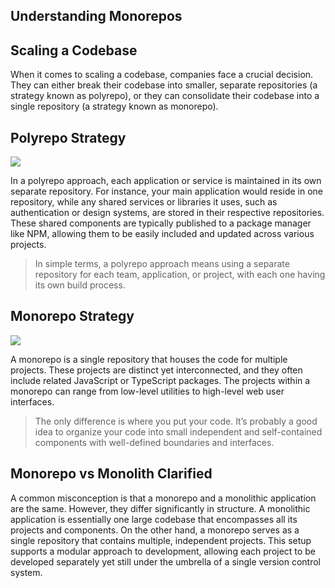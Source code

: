 ## Understanding Monorepos

## Scaling a Codebase

When it comes to scaling a codebase, companies face a crucial decision. They can either break their codebase into smaller, separate repositories (a strategy known as polyrepo), or they can consolidate their codebase into a single repository (a strategy known as monorepo).

## Polyrepo Strategy

![](../resources/images/001-polyrepo-strategy.png)

In a polyrepo approach, each application or service is maintained in its own separate repository. For instance, your main application would reside in one repository, while any shared services or libraries it uses, such as authentication or design systems, are stored in their respective repositories. These shared components are typically published to a package manager like NPM, allowing them to be easily included and updated across various projects.

> In simple terms, a polyrepo approach means using a separate repository for each team, application, or project, with each one having its own build process.

## Monorepo Strategy

![](../resources/images/002-monorepo-strategy.png)

A monorepo is a single repository that houses the code for multiple projects. These projects are distinct yet interconnected, and they often include related JavaScript or TypeScript packages. The projects within a monorepo can range from low-level utilities to high-level web user interfaces.

> The only difference is where you put your code. It’s probably a good idea to organize your code into small independent and self-contained components with well-defined boundaries and interfaces.

## Monorepo vs Monolith Clarified

A common misconception is that a monorepo and a monolithic application are the same. However, they differ significantly in structure. A monolithic application is essentially one large codebase that encompasses all its projects and components. On the other hand, a monorepo serves as a single repository that contains multiple, independent projects. This setup supports a modular approach to development, allowing each project to be developed separately yet still under the umbrella of a single version control system.
